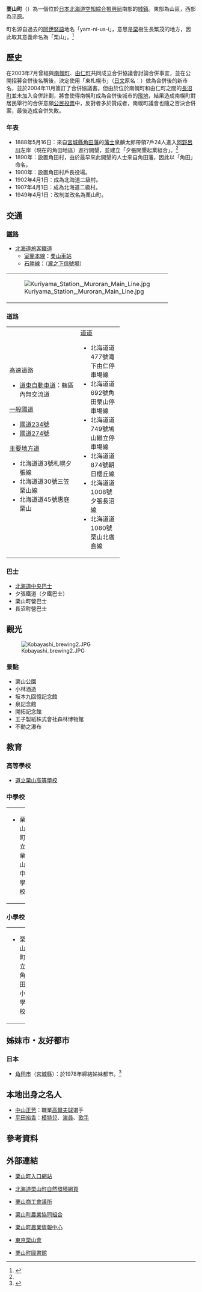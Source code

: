 {{日本町村
| 自治體名=栗山
| 町村=町
| 圖像=Kobayashi brewing1.JPG
| 圖像大小=240px
| 圖像說明=[[小林酒坊|小林酒坊]]紅磚[[倉庫|倉庫]]群
| 町村章=[[File:Symbol_of_Kuriyama,_Hokkaido.svg|100px]]
| 日文原名=栗山町
| 平假名=くりやまちょう
| 羅馬字拼音=Kuriyama-chō
| 都道府縣=北海道
| 支廳=空知綜合振興局
| 郡=夕張郡
| 編號=01429-0
| 面積=203.84
| 邊界未定=
| 人口={{自治體人口/北海道|栗山町}}
| 統計時間={{自治體人口/北海道|date}}
| 自治體=[[夕張市|夕張市]]、[[岩見澤市|岩見澤市]]、[[長沼町|長沼町]]、[[由仁町|由仁町]]
| 樹=[[栗|栗]]
| 花=[[百合|百合]]
| 鳥=
| 其他象徵物=
| 其他象徵=
| 首長=[[椿原紀昭|椿原紀昭]]
| 卸任日期=2010年4月11日
| 議員數=13
| 郵遞區號=069-1591
| 所在地=夕張郡栗山町松風3丁目252番地
| 電話號碼=123-72-1111
| 外部連結={{url|http://www.town.kuriyama.hokkaido.jp/}}
| 經度=
| 緯度=
| 地圖=[[File:Kuriyama_in_Sorachi_Subprefecture.gif|200px]]
| 註記=
}}
'''栗山町'''（{{jpn|j=栗山町|hg=くりやまちょう|rm=Kuriyama chō|f=y}}）為一個位於[[日本|日本]][[北海道|北海道]][[空知綜合振興局|空知綜合振興局]]南部的[[城鎮|城鎮]]。東部為山區，西部為[[平原|平原]]。

町名源自過去的[[阿伊努語|阿伊努語]]地名「yam-ni-us-i」，意思是[[栗|栗]]樹生長繁茂的地方，因此取其意義命名為「栗山」。<ref name="history">{{cite web| url=http://www.town.kuriyama.hokkaido.jp/kuriyama/g_rekishi.html| title=町名的由來、歷史| publisher=栗山町公所| accessdate=2008年2月27日| language=ja| deadurl=yes| archiveurl=https://web.archive.org/web/20060513191705/http://www.town.kuriyama.hokkaido.jp/kuriyama/g_rekishi.html| archivedate=2006年5月13日}}</ref>

==歷史==
在2003年7月曾經與[[南幌町|南幌町]]、[[由仁町|由仁町]]共同成立合併協議會討論合併事宜，並在公開招募合併後名稱後，決定使用「東札幌市」（[[日文|日文]]原名：{{lang|ja|東さっぽろ市}}）做為合併後的新市名，並於2004年11月簽訂了合併協議書。但由於位於南幌町和由仁町之間的[[長沼町|長沼町]]並未加入合併計劃，將會使得南幌町成為合併後城市的[[飛地|飛地]]，結果造成南幌町對居民舉行的合併意願[[公民投票|公民投票]]中，反對者多於贊成者，南幌町議會也隨之否決合併案，最後造成合併失敗。

===年表===
* 1888年5月16日：來自[[宮城縣|宮城縣]][[角田藩|角田藩]]的[[藩士|藩士]]泉麟太郎帶領7戶24人進入[[阿野呂川|阿野呂川]]左岸（現在的角田地區）進行開墾，並建立「夕張開墾起業組合」。<ref name="history" />
* 1890年：設置角田村，由於最早來此開墾的人士來自角田藩，因此以「角田」命名。
* 1900年：設置角田村戶長役場。
* 1902年4月1日：成為北海道二級村。
* 1907年4月1日：成為北海道二級村。
* 1949年4月1日：改制並改名為栗山町。

==交通==
===鐵路===
* [[北海道旅客鐵道|北海道旅客鐵道]]
** [[室蘭本線|室蘭本線]]：[[栗山車站|栗山車站]]
** [[石勝線|石勝線]]：（[[瀧之下信號場|瀧之下信號場]]）

{| border="0" 
|- 
| [[File:Kuriyama_Station,_Muroran_Main_Line.jpg|thumb]]
|}

===道路===

{| width="60%"
|-----
| valign="top" width="50%" |
;高速道路
* [[道東自動車道|道東自動車道]]：轄區內無交流道
;[[一般國道|一般國道]]
* [[國道234號|國道234號]]
* [[國道274號|國道274號]]
;[[主要地方道|主要地方道]]
* 北海道道3號札幌夕張線
* 北海道道30號三笠栗山線
* 北海道道45號惠庭栗山
| valign="top" |
;[[都道府縣道|道道]]
* 北海道道477號滝下由仁停車場線
* 北海道道692號角田栗山停車場線
* 北海道道749號鳩山繼立停車場線
* 北海道道874號朝日櫻丘線
* 北海道道1008號夕張長沼線
* 北海道道1080號栗山北廣島線
|}

===巴士===
* [[北海道中央巴士|北海道中央巴士]]
* 夕張鐵道（夕鐵巴士）
* 栗山町營巴士
* 長沼町營巴士

==觀光==
[[File:Kobayashi_brewing2.JPG|thumb]]
===景點===
* 栗山公園
* 小林酒造
* 坂本九回憶記念館
* 泉記念館
* 開拓記念館
* 王子製紙株式會社森林博物館
* 不動之瀑布

==教育==
===高等學校===
* [http://www.kuriyama.hokkaido-c.ed.jp/ 道立栗山高等學校] {{Wayback|url=http://www.kuriyama.hokkaido-c.ed.jp/ |date=20201101114347 }}

===中學校===

{| width="100%"
|-----
| valign="top" width="50%" |
* 栗山町立栗山中學校
| valign="top" width="50%" |
* 栗山町立繼立中學校
|}

===小學校===

{| width="100%"
|-----
| valign="top" width="33%" |
* 栗山町立角田小學校
| valign="top" width="33%" |
* 栗山町立栗山小學校
| valign="top" width="33%" |
* 栗山町立繼立小學校
|}

==姊妹市・友好都市==
===日本===
* [[角田市|角田市]]（[[宮城縣|宮城縣]]）：於1978年締結姊妹都市。<ref>{{cite web| url=http://www.town.kuriyama.hokkaido.jp/kuriyama/g_ryakushi.html| title=略史| publisher=栗山町公所| accessdate=2008年2月27日| language=ja| deadurl=yes| archiveurl=https://web.archive.org/web/20080215161740/http://www.town.kuriyama.hokkaido.jp/kuriyama/g_ryakushi.html| archivedate=2008年2月15日}}</ref>

==本地出身之名人==
* [[中山正芳|中山正芳]]：職業[[高爾夫球|高爾夫球]]選手
* [[平田裕香|平田裕香]]：[[模特兒|模特兒]]、[[演員|演員]]、[[歌手|歌手]]

==參考資料==
{{reflist}}

==外部連結==
{{commonscat|Kuriyama, Hokkaido}}
* {{Ja icon}}[http://www.iki2.jp/ 栗山町入口網站] {{Wayback|url=http://www.iki2.jp/ |date=20200922151839 }}
* {{Ja icon}}[http://www.town.kuriyama.hokkaido.jp/furusato/index.html 北海道栗山町自然環境網頁] {{Wayback|url=http://www.town.kuriyama.hokkaido.jp/furusato/index.html |date=20171007110946 }}
* {{Ja icon}}[http://www.kuriyama-cci.or.jp/ 栗山商工會議所] {{Wayback|url=http://www.kuriyama-cci.or.jp/ |date=20210122051832 }}
* {{Ja icon}}[https://web.archive.org/web/20071229120608/http://www.ja-kuriyama.or.jp/ 栗山町農業協同組合]
* {{Ja icon}}[https://web.archive.org/web/20080223135026/http://www.kissnet.gr.jp/ 栗山町農業情報中心]
* {{Ja icon}}[http://www.town.kuriyama.hokkaido.jp/tokyo/index.htm 東京栗山會] {{Wayback|url=http://www.town.kuriyama.hokkaido.jp/tokyo/index.htm |date=20161106132533 }}
* {{Ja icon}}[https://web.archive.org/web/20080211090512/http://www.alphas.co.jp/kuriyama/ 栗山町圖書館]

{{空知支廳}}
{{Authority control}}
